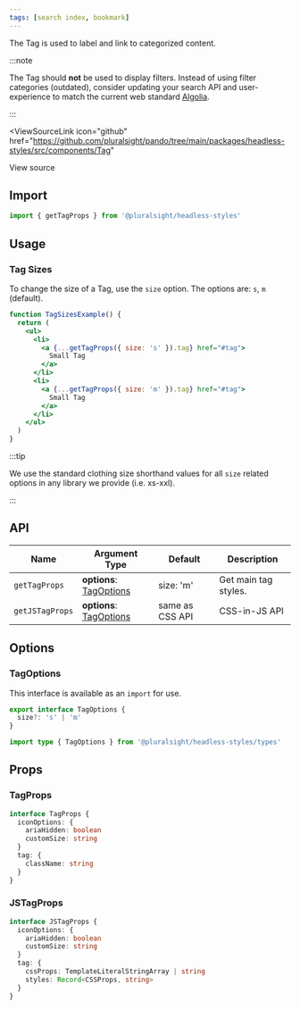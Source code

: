```yaml
---
tags: [search index, bookmark]
---
```



The Tag is used to label and link to categorized content.

:::note

The Tag should **not** be used to display filters.
Instead of using filter categories (outdated), consider updating your search API and user-experience to match the current web standard [Algolia](https://www.algolia.com/).

:::

<ViewSourceLink
  icon="github"
  href="https://github.com/pluralsight/pando/tree/main/packages/headless-styles/src/components/Tag"
>
  View source
</ViewSourceLink>

## Import

```javascript
import { getTagProps } from '@pluralsight/headless-styles'
```

## Usage

### Tag Sizes

To change the size of a Tag, use the `size` option. The options are: `s`, `m` (default).

```jsx live
function TagSizesExample() {
  return (
    <ul>
      <li>
        <a {...getTagProps({ size: 's' }).tag} href="#tag">
          Small Tag
        </a>
      </li>
      <li>
        <a {...getTagProps({ size: 'm' }).tag} href="#tag">
          Small Tag
        </a>
      </li>
    </ul>
  )
}
```

:::tip

We use the standard clothing size shorthand values for all `size` related options in any library we provide (i.e. xs-xxl).

:::

## API

| Name            | Argument Type                          | Default         | Description          |
| --------------- | -------------------------------------- | --------------- | -------------------- |
| `getTagProps`   | **options**: [TagOptions](#tagoptions) | size: 'm'       | Get main tag styles. |
| `getJSTagProps` | **options**: [TagOptions](#tagoptions) | same as CSS API | CSS-in-JS API        |

## Options

### TagOptions

This interface is available as an `import` for use.

```typescript
export interface TagOptions {
  size?: 's' | 'm'
}
```

```typescript title="Import example"
import type { TagOptions } from '@pluralsight/headless-styles/types'
```

## Props

### TagProps

```typescript
interface TagProps {
  iconOptions: {
    ariaHidden: boolean
    customSize: string
  }
  tag: {
    className: string
  }
}
```

### JSTagProps

```typescript
interface JSTagProps {
  iconOptions: {
    ariaHidden: boolean
    customSize: string
  }
  tag: {
    cssProps: TemplateLiteralStringArray | string
    styles: Record<CSSProps, string>
  }
}
```
